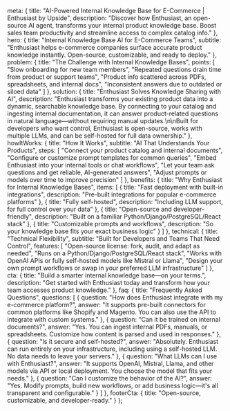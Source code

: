 
  meta: {
    title: "AI-Powered Internal Knowledge Base for E-Commerce | Enthusiast by Upside",
    description: "Discover how Enthusiast, an open-source AI agent, transforms your internal product knowledge base. Boost sales team productivity and streamline access to complex catalog info."
  },
  hero: {
    title: "Internal Knowledge Base AI for E-Commerce Teams",
    subtitle: "Enthusiast helps e-commerce companies surface accurate product knowledge instantly. Open-source, customizable, and ready to deploy."
  },
  problem: {
    title: "The Challenge with Internal Knowledge Bases",
    points: [
      "Slow onboarding for new team members",
      "Repeated questions drain time from product or support teams",
      "Product info scattered across PDFs, spreadsheets, and internal docs",
      "Inconsistent answers due to outdated or siloed data"
    ]
  },
  solution: {
    title: "Enthusiast Solves Knowledge Sharing with AI",
    description: "Enthusiast transforms your existing product data into a dynamic, searchable knowledge base. By connecting to your catalog and ingesting internal documentation, it can answer product-related questions in natural language—without requiring manual updates.\n\nBuilt for developers who want control, Enthusiast is open-source, works with multiple LLMs, and can be self-hosted for full data ownership."
  },
  howItWorks: {
    title: "How It Works",
    subtitle: "AI That Understands Your Products",
    steps: [
      "Connect your product catalog and internal documents",
      "Configure or customize prompt templates for common queries",
      "Embed Enthusiast into your internal tools or chat workflows",
      "Let your team ask questions and get reliable, AI-generated answers",
      "Adjust prompts or models over time to improve precision"
    ]
  },
  benefits: {
    title: "Why Enthusiast for Internal Knowledge Bases",
    items: [
      {
        title: "Fast deployment with built-in integrations",
        description: "Pre-built integrations for popular e-commerce platforms"
      },
      {
        title: "Fully self-hosted",
        description: "Including LLM support, for full control over your data"
      },
      {
        title: "Open-source and developer-friendly",
        description: "Built on a familiar Python/Django/PostgreSQL/React stack"
      },
      {
        title: "Customizable prompts and workflows",
        description: "So your knowledge base fits your exact business logic"
      }
    ]
  },
  technical: {
    title: "Technical Flexibility",
    subtitle: "Built for Developers and Teams That Need Control",
    features: [
      "Open-source license: fork, audit, and adapt as needed",
      "Runs on a Python/Django/PostgreSQL/React stack",
      "Works with OpenAI APIs or fully self-hosted models like Mistral or Llama",
      "Design your own prompt workflows or swap in your preferred LLM infrastructure"
    ]
  },
  cta: {
    title: "Build a smarter internal knowledge base—on your terms.",
    description: "Get started with Enthusiast today and transform how your team accesses product knowledge."
  },
  faq: {
    title: "Frequently Asked Questions",
    questions: [
      {
        question: "How does Enthusiast integrate with my e-commerce platform?",
        answer: "It supports pre-built connectors for common platforms like Shopify and Magento. You can also use the API to integrate with custom systems."
      },
      {
        question: "Can it be trained on internal documents?",
        answer: "Yes. You can ingest internal PDFs, manuals, or spreadsheets. Customize how content is parsed and used in responses."
      },
      {
        question: "Is it secure and self-hosted?",
        answer: "Absolutely. Enthusiast can run entirely on your infrastructure, including using a self-hosted LLM. No data needs to leave your servers."
      },
      {
        question: "What LLMs can I use with Enthusiast?",
        answer: "It supports OpenAI, Mistral, Llama, and other models via API or local deployment. You choose the model that fits your needs."
      },
      {
        question: "Can I customize the behavior of the AI?",
        answer: "Yes. Modify prompts, build new workflows, or add business logic—it's all transparent and configurable."
      }
    ]
  },
  footerCta: {
    title: "Open-source, customizable, and developer-ready."
  }
};

<FeaturePageLayout content={content} />
